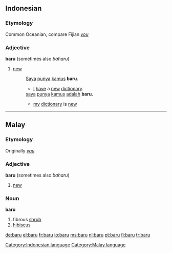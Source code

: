 ==Indonesian==

===Etymology===
Common Oceanian, compare Fijian ''[[vou]]''

===Adjective===
'''baru''' (sometimes also ''baharu'')

# [[new]]
#: [[Saya]] [[punya]] [[kamus]] '''baru'''.
#:* [[I]] [[have]] a [[new]] [[dictionary]].
#: [[saya]] [[punya]] [[kamus]] [[adalah]] '''baru'''.
#:* [[my]] [[dictionary]] is [[new]]

[[Category:Indonesian language]]

----

==Malay==

===Etymology===
Originally ''[[vau]]''

===Adjective===
'''baru''' (sometimes also ''baharu'')

# [[new]]

===Noun===
'''baru'''

# fibrous [[shrub]]
# [[hibiscus]]

[[Category:Malay language]]

[[de:baru]]
[[el:baru]]
[[fr:baru]]
[[io:baru]]
[[ms:baru]]
[[nl:baru]]
[[pt:baru]]
[[fi:baru]]
[[tr:baru]]